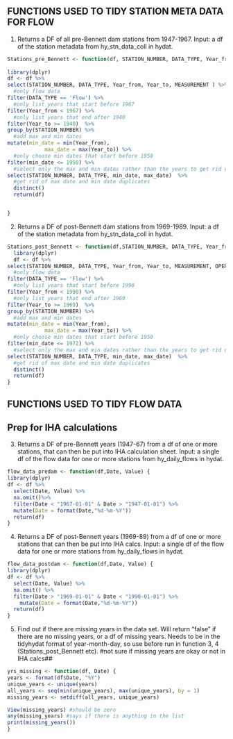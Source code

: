 
## FUNCTIONS USED TO TIDY STATION META DATA FOR FLOW ##


1) Returns a DF of all pre-Bennett dam stations from 1947-1967. Input: a df of the station metadata from hy_stn_data_coll in hydat.

```r
Stations_pre_Bennett <- function(df, STATION_NUMBER, DATA_TYPE, Year_from, Year_to, MEASUREMENT) {
  
library(dplyr)
df <- df %>%
select(STATION_NUMBER, DATA_TYPE, Year_from, Year_to, MEASUREMENT ) %>%
  #only flow data
filter(DATA_TYPE == 'Flow') %>%
  #only list years that start before 1967
filter(Year_from < 1967) %>%
  #only list years that end after 1940
filter(Year_to >= 1940)  %>%
group_by(STATION_NUMBER) %>%
  #add max and min dates
mutate(min_date = min(Year_from),
            max_date = max(Year_to)) %>%
  #only choose min dates that start before 1950
filter(min_date <= 1950) %>%
  #select only the max and min dates rather than the years to get rid of duplicate max and min dates
select(STATION_NUMBER, DATA_TYPE, min_date, max_date)  %>%
  #get rid of max date and min date duplicates
  distinct()
  return(df)


}

```

2) Returns a DF of post-Bennett dam stations from 1969-1989. Input: a df of the station metadata from hy_stn_data_coll in hydat.

```r
Stations_post_Bennett <- function(df,STATION_NUMBER, DATA_TYPE, Year_from, Year_to, MEASUREMENT ) {
  library(dplyr)
  df <- df %>%
select(STATION_NUMBER, DATA_TYPE, Year_from, Year_to, MEASUREMENT, OPERATION ) %>%
  #only flow data
filter(DATA_TYPE == 'Flow') %>%
  #only list years that start before 1990
filter(Year_from < 1990) %>%
  #only list years that end after 1969
filter(Year_to >= 1969)  %>%
group_by(STATION_NUMBER) %>%
  #add max and min dates
mutate(min_date = min(Year_from),
            max_date = max(Year_to)) %>%
  #only choose min dates that start before 1950
filter(min_date <= 1972) %>%
  #select only the max and min dates rather than the years to get rid of duplicate max and min dates
select(STATION_NUMBER, DATA_TYPE, min_date, max_date)  %>%
  #get rid of max date and min date duplicates
  distinct()
  return(df)
}


```

## FUNCTIONS USED TO TIDY FLOW DATA ##
## Prep for IHA calculations ## 

3) Returns a DF of pre-Bennett years (1947-67) from a df of one or more stations, that can then be put into IHA calculation sheet. Input: a single df of the flow data for one or more stations from hy_daily_flows in hydat.
```r

flow_data_predam <- function(df,Date, Value) {
library(dplyr)
df <- df %>%
  select(Date, Value) %>%
  na.omit()%>%
  filter(Date < "1967-01-01" & Date > "1947-01-01") %>%
  mutate(Date = format(Date,"%d-%m-%Y"))
  return(df)
}

```

4) Returns a DF of post-Bennett years (1969-89) from a df of one or more stations that can then be put into IHA calcs. Input: a single df of the flow data for one or more stations from hy_daily_flows in hydat.
 
```r

flow_data_postdam <- function(df,Date, Value) {
library(dplyr)
df <- df %>%
  select(Date, Value) %>%
  na.omit() %>%
  filter(Date > "1969-01-01" & Date < "1990-01-01") %>%
    mutate(Date = format(Date,"%d-%m-%Y"))
  return(df)
}

```

5) Find out if there are missing years in the data set. Will return "false" if there are no missing years, or a df of missing years. Needs to be in the tidyhydat format of year-month-day, so use before run in function 3, 4 (Stations_post_Bennett etc).
#not sure if missing years are okay or not in IHA calcs## 
```r
yrs_missing <- function(df, Date) {
years <- format(df$Date, "%Y")
unique_years <- unique(years)
all_years <- seq(min(unique_years), max(unique_years), by = 1)
missing_years <- setdiff(all_years, unique_years)

View(missing_years) #should be zero
any(missing_years) #says if there is anything in the list
print(missing_years())
}

```

```r

```


```r



```


```r



```

